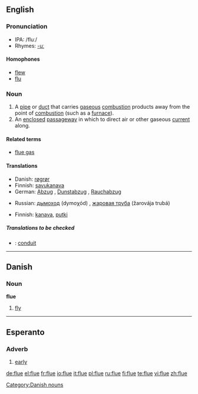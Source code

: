 ==English==

===Pronunciation===
*IPA: /fluː/
*Rhymes: [[Rhymes:English:-uː|-uː]]

====Homophones====
*[[flew]]
*[[flu]]

===Noun===
{{en-noun}}

# A [[pipe]] or [[duct]] that carries [[gaseous]] [[combustion]] products away from the point of [[combustion]] (such as a [[furnace]]).
# An [[enclosed]] [[passageway]] in which to direct air or other gaseous [[current]] along.

====Related terms====
*[[flue gas]]

====Translations====
{{trans-top|pipe that carries gaseous combustion products away from their origin}}
*Danish: [[røgrør]] {{n}}
*Finnish: [[savukanava]]
*German: [[Abzug]] {{m}}, [[Dunstabzug]] {{m}}, [[Rauchabzug]] {{m}}
{{trans-mid}}
*Russian: [[дымоход]] (dymoχód) {{m}}, [[жаровая труба]] (žarovája trubá) {{f}}
{{trans-bottom}}

{{trans-top|enclosed passageway for a gas}}
*Finnish: [[kanava]], [[putki]]
{{trans-mid}}
{{trans-bottom}}

=====Translations to be checked=====
{{checktrans}}
*{{ttbc|French}}: [[conduit]] {{m}}

----

==Danish==

===Noun===
'''flue'''

# [[fly]]

[[Category:Danish nouns]]

----

==Esperanto==

===Adverb===
{{eo-adv}}

# [[early]]

[[de:flue]]
[[el:flue]]
[[fr:flue]]
[[io:flue]]
[[it:flue]]
[[pl:flue]]
[[ru:flue]]
[[fi:flue]]
[[te:flue]]
[[vi:flue]]
[[zh:flue]]